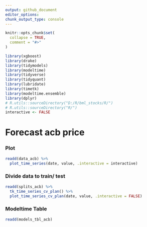 ```yaml
---
output: github_document
editor_options: 
chunk_output_type: console
---
```

  
  
```r
knitr::opts_chunk$set(
  collapse = TRUE,
  comment = "#>"
)
```

```r
library(xgboost)
library(drake)
library(tidymodels)
library(modeltime)
library(tidyverse)
library(tidyquant)
library(lubridate)
library(timetk)
library(modeltime.ensemble)
library(dplyr)
# R.utils::sourceDirectory("D:/R/bml_stocks/R/")
# R.utils::sourceDirectory("R/")
interactive <- FALSE
```

# Forecast acb price

### Plot
```r
readd(data_acb) %>%
  plot_time_series(date, value, .interactive = interactive)
```

### Divide data to train/ test

```r
readd(splits_acb) %>%
  tk_time_series_cv_plan() %>%
  plot_time_series_cv_plan(date, value, .interactive = FALSE)
```

### Modeltime Table

```r
readd(models_tbl_acb)
```

### Calibration
```r
readd(calibration_tbl_acb)
```


### Forecast (Testing Set)
```r

readd(forecast_tbl_acb) %>% 
  plot_modeltime_forecast(.legend_max_width = 25, 
                           .interactive      = interactive)
```

### Accuracy table
```r
readd(accuracy_tbl_acb)$`_data`

```
### Next week forecast
```r
readd(two_week_fc_acb)
```

